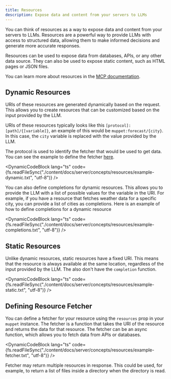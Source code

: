 ```yaml
---
title: Resources
description: Expose data and content from your servers to LLMs
---
```



You can think of resources as a way to expose data and content from your servers to LLMs. Resources are a powerful way to provide LLMs with access to structured data, allowing them to make informed decisions and generate more accurate responses.

Resources can be used to expose data from databases, APIs, or any other data source. They can also be used to expose static content, such as HTML pages or JSON files.

You can learn more about resources in the [MCP documentation](https://modelcontextprotocol.io/docs/concepts/resources).

## Dynamic Resources

URIs of these resources are generated dynamically based on the request. This allows you to create resources that can be customized based on the input provided by the LLM.

URIs of these resources typically looks like this `[protocol]:[path]/{[variable]}`, an example of this would be `muppet:forecast/{city}`. In this case, the `city` variable is replaced with the value provided by the LLM.

The protocol is used to identify the fetcher that would be used to get data. You can see the example to define the fetcher [here]().

<DynamicCodeBlock lang="ts" code={fs.readFileSync("./content/docs/server/concepts/resources/example-dynamic.txt", "utf-8")} />

You can also define completions for dynamic resources. This allows you to provide the LLM with a list of possible values for the variable in the URI. For example, if you have a resource that fetches weather data for a specific city, you can provide a list of cities as completions. Here is an example of how to define completions for a dynamic resource

<DynamicCodeBlock lang="ts" code={fs.readFileSync("./content/docs/server/concepts/resources/example-completions.txt", "utf-8")} />

## Static Resources

Unlike dynamic resources, static resources have a fixed URI. This means that the resource is always available at the same location, regardless of the input provided by the LLM. The also don't have the `completion` function.

<DynamicCodeBlock lang="ts" code={fs.readFileSync("./content/docs/server/concepts/resources/example-static.txt", "utf-8")} />

## Defining Resource Fetcher

You can define a fetcher for your resource using the `resources` prop in your `muppet` instance. The fetcher is a function that takes the URI of the resource and returns the data for that resource. The fetcher can be an async function, which allows you to fetch data from APIs or databases.

<DynamicCodeBlock lang="ts" code={fs.readFileSync("./content/docs/server/concepts/resources/example-fetcher.txt", "utf-8")} />

<Callout>Fetcher may return multiple resources in response. This could be used, for example, to return a list of files inside a directory when the directory is read.</Callout>